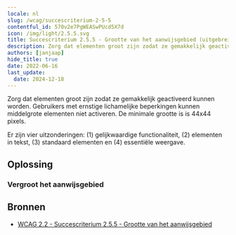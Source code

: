 ```yaml
---
locale: nl
slug: /wcag/succescriterium-2-5-5
contentful_id: 570v2e7PgWEASwPUcd5X7d
icon: /img/light/2.5.5.svg
title: Succescriterium 2.5.5 - Grootte van het aanwijsgebied (uitgebreid) - Niveau AAA
description: Zorg dat elementen groot zijn zodat ze gemakkelijk geactiveerd kunnen worden. Gebruikers met ernstige lichamelijke beperkingen kunnen middelgrote elementen niet activeren. De minimale grootte is is 44x44 pixels.
authors: [janjaap]
hide_title: true
date: 2022-06-16
last_update:
  date: 2024-12-18
---
```


<Hero
  title="Grootte van het aanwijsgebied (uitgebreid)"
  image="/img/light/2.5.5.svg"
  alt="WCAG 2.5.5 icon"
  prefix="Succescriterium 2.5.5"
  suffix="Niveau AAA"
/>

Zorg dat elementen groot zijn zodat ze gemakkelijk geactiveerd kunnen worden. Gebruikers met ernstige lichamelijke beperkingen kunnen middelgrote elementen niet activeren. De minimale grootte is is 44x44 pixels.

Er zijn vier uitzonderingen: (1) gelijkwaardige functionaliteit, (2) elementen in tekst, (3) standaard elementen en (4) essentiële weergave.

## Oplossing

### Vergroot het aanwijsgebied

<CodeSample id="target-size" locale="nl"/>

## Bronnen

- [WCAG 2.2 - Succescriterium 2.5.5 - Grootte van het aanwijsgebied](https://www.w3.org/Translations/WCAG22-nl/#grootte-van-het-aanwijsgebied)
